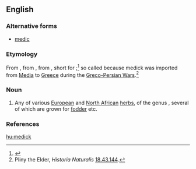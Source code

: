 ==English==

===Alternative forms===
* [[medic]]

===Etymology===
From {{etyl|enm}} {{term|medike|lang=enm}}, from {{etyl|la}} {{term|medica|mēdica|lang=la}}, from {{etyl|grc}} {{term|μηδίκη|tr=mēdikē|lang=grc}}, short for {{term|Μηδικὴ πόα|tr=Mēdikē poa||Median grass|lang=grc}};<ref>{{R:OED Online}}</ref> so called because medick was imported from [[Media]] to [[Greece]] during the [[w:Greco-Persian Wars|Greco-Persian Wars]].<ref>Pliny the Elder, ''Historia Naturalis'' [[s:la:Naturalis Historia/Liber XVIII#XLIII|18.43.144]].</ref>

===Noun===
{{wikipedia}}
{{en-noun}}

# Any of various [[European]] and [[North African]] [[herb]]s, of the genus {{taxlink|Medicago|genus}}, several of which are grown for [[fodder]] etc.

===References===
<references/>

[[hu:medick]]